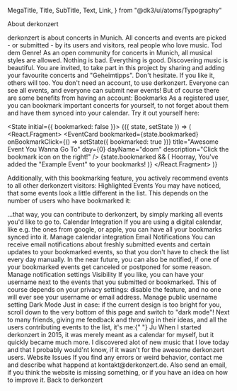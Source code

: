 
  MegaTitle,
  Title,
  SubTitle,
  Text,
  Link,
} from "@dk3/ui/atoms/Typography"

<Head>
  <title>About derkonzert.de</title>
  <meta
    name="description"
    content="derkonzert is about concerts in Munich. All concerts and events are picked -
  or submitted - by its users and visitors, real people who love music."
  />
</Head>

<MegaTitle mb={2}>About derkonzert</MegaTitle>

<Text mv={3}>
  derkonzert is about concerts in Munich. All concerts and events are picked -
  or submitted - by its users and visitors, real people who love music.
</Text>

<Title mt={4}>Philosophy</Title>

<Text mv={3}>
  Tod dem Genre! As an open community for concerts in Munich, all musical styles
  are allowed. Nothing is bad. Everything is good. Discovering music is
  beautiful.
</Text>

<Text mv={3}>
  You are invited, to take part in this project by sharing and adding your
  favourite concerts and "Geheimtipps". Don't hesitate. If you like it, others
  will too.
</Text>

<Title mt={4} mb={3}>
  Features
</Title>

<Text mv={3}>
  You don't need an account, to use derkonzert. Everyone can see all events, and
  everyone can submit new events! But of course there are some benefits from
  having an account:
</Text>

<SubTitle mt={4} mb={2}>
  Bookmarks
</SubTitle>

<Text mv={3}>
  As a registered user, you can bookmark important concerts for yourself, to not
  forget about them and have them synced into your calendar.
</Text>
  
<Text mv={3}>
  Try it out yourself here:
</Text>

<State initial={{ bookmarked: false }}>
  {({ state, setState }) => (
    <React.Fragment>
      <EventCard
        bookmarked={state.bookmarked}
        onBookmarkClick={() => setState({ bookmarked: true })}
        title="Awesome Event You Wanna Go To"
        day={0}
        dayName="doom"
        description="Click the bookmark icon on the right!"
      />
      {state.bookmarked && (
        <SuccessMessage mb={3}>
          Hoorray, You've added the "Example Event" to your bookmarks!
        </SuccessMessage>
      )}
    </React.Fragment>
  )}
</State>

<Text mv={3}>
  Additionally, with this bookmarking feature, you actively recommend events to
  all other derkonzert visitors:
</Text>

<SubTitle mt={4} mb={2}>
  Highlighted Events
</SubTitle>

<Text mv={3}>
  You may have noticed, that some events look a little different in the list.
  This depends on the number of users who have bookmarked it:
</Text>

<EventCard
  mt={4}
  bookmarked
  title="Most Popular Event"
  day={1}
  fancyLevel={2}
  dayName="doom"
  description="Lots of users bookmarked this event"
/>

<EventCard
  title="More Popular Event"
  day={2}
  fancyLevel={1}
  dayName="doom"
  description="Many users bookmarked this event"
/>

<EventCard
  title="Regular Popular Event"
  day={3}
  dayName="doom"
  description="Some users bookmarked this event"
/>

<Text mv={3}>
  …that way, you can contribute to derkonzert, by simply marking all events
  you'd like to go to.
</Text>

<SubTitle mt={4} mb={2}>
  Calendar Integration
</SubTitle>

<Text mv={3}>
  If you are using a digital calendar, like e.g. the ones from google, or apple,
  you can have all your bookmarks synced into it.
</Text>

<Text mv={3}>
  <Link href="/account/calendar">Manage calendar integration</Link>
</Text>

<SubTitle mt={4} mb={2}>
  Email Notifications
</SubTitle>

<Text mv={3}>
  You can receive email notifications about freshly submitted events and certain
  updates to your bookmarked events, so that you don't have to check the list
  every day manually.
</Text>

<Text mv={3}>
  In the near future, you can also be notified, if one of your bookmarked events
  get canceled or postponed for some reason.
</Text>

<Text mv={3}>
  <Link href="/account/">Manage notification settings</Link>
</Text>

<SubTitle mt={4} mb={2}>
  Visibility
</SubTitle>

<Text mv={3}>
  If you like, you can have your username next to the events that you submitted
  or bookmarked. This of course depends on your privacy settings: disable the
  feature, and no one will ever see your username or email address.
</Text>

<Text mv={3}>
  <Link href="/account/">Manage public username setting</Link>
</Text>

<SubTitle mt={4} mb={2}>
  Dark Mode
</SubTitle>

<Text mv={3}>
  Just in case: if the current design is too bright for you, scroll down to the
  very bottom of this page and switch to "dark mode"!
</Text>

<Title mv={4}>Who is behind this platform?</Title>

<Text mv={3}>
  Next to many friends, giving me feedback and throwing in their ideas, and all
  the users contributing events to the list, it's me:{" "}
  <Link href="http://ju.am">Ju</Link>
</Text>

<Text mv={3}>
  When I started derkonzert in 2015, it was merely meant as a calendar for
  myself, but it quickly became much more. I discovered alot of new music that I
  love today and that I probably would'nt know, if it wasn't for the awesome
  derkonzert users.
</Text>

<SubTitle mt={4} mb={2}>
  Website Issues
</SubTitle>

<Text mv={3}>
  If you find any errors or weird behavior, contact me and describe what happend
  at <Link href="mailto:kontakt@derkonzert.de">kontakt@derkonzert.de</Link>.
</Text>

<Text mv={3}>
  Also send an email, if you think the website is missing something, or if you
  have an idea on how to improve it.
</Text>

<Text mv={4}>
  <VeryFancyLink href="/">Back to derkonzert</VeryFancyLink>
</Text>
